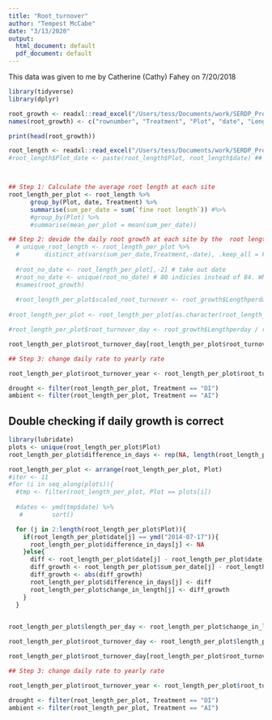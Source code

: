 ```yaml
---
title: "Root_turnover"
author: "Tempest McCabe"
date: "3/13/2020"
output:
  html_document: default
  pdf_document: default
---
```

This data was given to me by Catherine (Cathy) Fahey on 7/20/2018

```r
library(tidyverse)
library(dplyr)

root_growth <- readxl::read_excel("/Users/tess/Documents/work/SERDP_Project/Cogongrass_trait_sampling/Root_turn_over_and_biomass/rootgrowth.xlsx")
names(root_growth) <- c("rownumber", "Treatment", "Plot", "date", "Lengthperday", "invasion", "drought")

print(head(root_growth))

root_length <- readxl::read_excel("/Users/tess/Documents/work/SERDP_Project/Cogongrass_trait_sampling/Root_turn_over_and_biomass/rootlength.xlsx")
#root_length$Plot_date <- paste(root_length$Plot, root_length$date) ## Really the grouping variable I want. Cludgey



## Step 1: Calculate the average root length at each site
root_length_per_plot <- root_length %>% 
      group_by(Plot, date, Treatment) %>%
      summarise(sum_per_date = sum(`fine root length`)) #%>% 
      #group_by(Plot) %>%
      #summarise(mean_per_plot = mean(sum_per_date))

## Step 2: devide the daily root growth at each site by the  root length
  # unique_root_length <- root_length_per_plot %>%
  #       distinct_at(vars(sum_per_date,Treatment,-date), .keep_all = FALSE)
  
  #root_no_date <- root_length_per_plot[,-2] # take out date
  #root_no_date <- unique(root_no_date) # 80 indicies instead of 84. Why?
  #names(root_growth)
  
  #root_length_per_plot$scaled_root_turnover <- root_growth$Lengthperday/root_length_per_plot$sum_per_date
  
#root_length_per_plot <- root_length_per_plot[as.character(root_length_per_plot$date) != "2014-07-17",] # root growth does include first measurement

#root_length_per_plot$root_turnover_day <- root_growth$Lengthperday / root_length_per_plot$sum_per_date ## Double check that matching happens 

root_length_per_plot$root_turnover_day[root_length_per_plot$root_turnover_day == Inf] <- 0

## Step 3: change daily rate to yearly rate

root_length_per_plot$root_turnover_year <- root_length_per_plot$root_turnover_day*365

drought <- filter(root_length_per_plot, Treatment == "DI")
ambient <- filter(root_length_per_plot, Treatment == "AI")

```

## Double checking if daily growth is correct


```r
library(lubridate)
plots <- unique(root_length_per_plot$Plot)
root_length_per_plot$difference_in_days <- rep(NA, length(root_length_per_plot$Plot))

root_length_per_plot <- arrange(root_length_per_plot, Plot)
#iter <- 11
#for (i in seq_along(plots)){
  #tmp <- filter(root_length_per_plot, Plot == plots[i])
  
  #dates <- ymd(tmp$date) %>%
   #        sort()

  for (j in 2:length(root_length_per_plot$Plot)){
    if(root_length_per_plot$date[j] == ymd("2014-07-17")){
      root_length_per_plot$difference_in_days[j] <- NA
    }else{
      diff <- root_length_per_plot$date[j] - root_length_per_plot$date[j - 1]
      diff_growth <- root_length_per_plot$sum_per_date[j] - root_length_per_plot$sum_per_date[j - 1]
      diff_growth <- abs(diff_growth)
      root_length_per_plot$difference_in_days[j] <- diff
      root_length_per_plot$change_in_length[j] <- diff_growth
    }
  }
  

root_length_per_plot$length_per_day <- root_length_per_plot$change_in_length / root_length_per_plot$difference_in_days

root_length_per_plot$root_turnover_day <- root_length_per_plot$length_per_day / root_length_per_plot$sum_per_date ## Double check that matching happens 

root_length_per_plot$root_turnover_day[root_length_per_plot$root_turnover_day == Inf] <- 0

## Step 3: change daily rate to yearly rate

root_length_per_plot$root_turnover_year <- root_length_per_plot$root_turnover_day*365

drought <- filter(root_length_per_plot, Treatment == "DI")
ambient <- filter(root_length_per_plot, Treatment == "AI")
```

